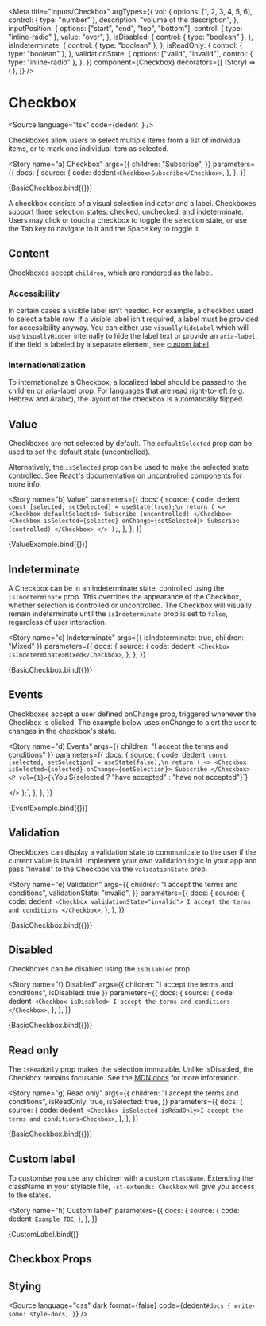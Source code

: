 

<Meta
  title="Inputs/Checkbox"
  argTypes={{
    vol: {
      options: [1, 2, 3, 4, 5, 6],
      control: { type: "number" },
      description: "volume of the description",
    },
    inputPosition: {
      options: ["start", "end", "top", "bottom"],
      control: { type: "inline-radio" },
      value: "over",
    },
    isDisabled: {
      control: { type: "boolean" },
    },
    isIndeterminate: {
      control: { type: "boolean" },
    },
    isReadOnly: {
      control: { type: "boolean" },
    },
    validationState: {
      options: ["valid", "invalid"],
      control: { type: "inline-radio" },
    },
  }}
  component={Checkbox}
  decorators={[
    (Story) => (
      <StoryGrid minWidth="150px" gap="8px">
        <Story />
      </StoryGrid>
    ),
  ]}
/>

# Checkbox

<Source
  language="tsx"
  code={dedent`
  `}
/>

Checkboxes allow users to select multiple items from a list of individual items, or to mark one individual item as selected.

<Story
  name="a) Checkbox"
  args={{
    children: "Subscribe",
  }}
  parameters={{
    docs: {
      source: {
        code: dedent`<Checkbox>Subscribe</Checkbox>`,
      },
    },
  }}
>
  {BasicCheckbox.bind({})}
</Story>

<Source language="tsx" id="inputs-checkbox--a-checkbox" />

A checkbox consists of a visual selection indicator and a label. Checkboxes support three selection states: checked, unchecked, and indeterminate. Users may click or touch a checkbox to toggle the selection state, or use the Tab key to navigate to it and the Space key to toggle it.

## Content

Checkboxes accept `children`, which are rendered as the label.

### Accessibility

In certain cases a visible label isn't needed. For example, a checkbox used to select a table row. If a visible label isn't required, a label must be provided for accessibility anyway. You can either use `visuallyHideLabel` which will use `VisuallyHidden` internally to hide the label text or provide an `aria-label`. If the field is labeled by a separate element, see [custom label](#custom-label).

### Internationalization

To internationalize a Checkbox, a localized label should be passed to the children or aria-label prop. For languages that are read right-to-left (e.g. Hebrew and Arabic), the layout of the checkbox is automatically flipped.

## Value

Checkboxes are not selected by default. The `defaultSelected` prop can be used to set the default state (uncontrolled).

Alternatively, the `isSelected` prop can be used to make the selected state controlled. See React's documentation on [uncontrolled components](https://reactjs.org/docs/uncontrolled-components.html) for more info.

<Story
  name="b) Value"
  parameters={{
    docs: {
      source: {
        code: dedent`
  const [selected, setSelected] = useState(true);\n
  return (
    <>
      <Checkbox defaultSelected>
        Subscribe (uncontrolled)
      </Checkbox>
      <Checkbox isSelected={selected} onChange={setSelected}>
        Subscribe (controlled)
      </Checkbox>
    </>
  );`,
      },
    },
  }}
>
  {ValueExample.bind({})}
</Story>

<Source language="tsx" id="inputs-checkbox--b-value" />

## Indeterminate

A Checkbox can be in an indeterminate state, controlled using the `isIndeterminate` prop. This overrides the appearance of the Checkbox, whether selection is controlled or uncontrolled. The Checkbox will visually remain indeterminate until the `isIndeterminate` prop is set to `false`, regardless of user interaction.

<Story
  name="c) Indeterminate"
  args={{ isIndeterminate: true, children: "Mixed" }}
  parameters={{
    docs: {
      source: {
        code: dedent`
<Checkbox isIndeterminate>Mixed</Checkbox>`,
      },
    },
  }}
>
  {BasicCheckbox.bind({})}
</Story>

<Source language="tsx" id="inputs-checkbox--c-indeterminate" />

## Events

Checkboxes accept a user defined onChange prop, triggered whenever the Checkbox is clicked. The example below uses onChange to alert the user to changes in the checkbox's state.

<Story
  name="d) Events"
  args={{ children: "I accept the terms and conditions" }}
  parameters={{
    docs: {
      source: {
        code: dedent`
  const [selected, setSelection] = useState(false);\n
  return (
    <>
      <Checkbox isSelected={selected} onChange={setSelection}>
        Subscribe
      </Checkbox>
      <P vol={1}>{\`You \${selected ? "have accepted" : "have not accepted"}\`}</P>
    </>
  );`,
      },
    },
  }}
>
  {EventExample.bind({})}
</Story>

<Source language="tsx" id="inputs-checkbox--d-events" />

## Validation

Checkboxes can display a validation state to communicate to the user if the current value is invalid. Implement your own validation logic in your app and pass "invalid" to the Checkbox via the `validationState` prop.

<Story
  name="e) Validation"
  args={{
    children: "I accept the terms and conditions",
    validationState: "invalid",
  }}
  parameters={{
    docs: {
      source: {
        code: dedent`
<Checkbox validationState="invalid">
  I accept the terms and conditions
</Checkbox>`,
      },
    },
  }}
>
  {BasicCheckbox.bind({})}
</Story>

<Source language="tsx" id="inputs-checkbox--e-validation" />

## Disabled

Checkboxes can be disabled using the `isDisabled` prop.

<Story
  name="f) Disabled"
  args={{ children: "I accept the terms and conditions", isDisabled: true }}
  parameters={{
    docs: {
      source: {
        code: dedent`
<Checkbox isDisabled>
  I accept the terms and conditions
</Checkbox>`,
      },
    },
  }}
>
  {BasicCheckbox.bind({})}
</Story>

<Source language="tsx" id="inputs-checkbox--f-disabled" />

## Read only

The `isReadOnly` prop makes the selection immutable. Unlike isDisabled, the Checkbox remains focusable. See the [MDN docs](https://developer.mozilla.org/en-US/docs/Web/HTML/Attributes/readonly) for more information.

<Story
  name="g) Read only"
  args={{
    children: "I accept the terms and conditions",
    isReadOnly: true,
    isSelected: true,
  }}
  parameters={{
    docs: {
      source: {
        code: dedent`
        <Checkbox isSelected isReadOnly>I accept the terms and conditions<Checkbox>`,
      },
    },
  }}
>
  {BasicCheckbox.bind({})}
</Story>

<Source language="tsx" id="inputs-checkbox--g-read-only" />

## Custom label

To customise you use any children with a custom `className`. Extending the className in your stylable file, `-st-extends: Checkbox` will give you access to the states.

<Story
  name="h) Custom label"
  parameters={{
    docs: {
      source: {
        code: dedent`
Example TBC`,
      },
    },
  }}
>
  {CustomLabel.bind()}
</Story>

<Source language="tsx" id="inputs-checkbox--h-custom-label" />

## Checkbox Props

<ArgsTable of={Checkbox} />

## Stying

<Source
  language="css"
  dark
  format={false}
  code={dedent`
    #docs {
      write-some: style-docs;
    }
  `}
/>
